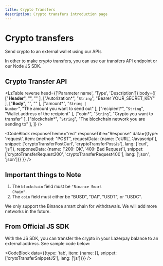 ```yaml
---
title: Crypto Transfers
description: Crypto transfers introduction page
---
```


# Crypto transfers

Send crypto to an external wallet using our APIs

<Divider className='max-w-100' />

In other to make crypto transfers, you can use our transfers API endpoint or our Node JS SDK.

## Crypto Transfer API

<LzTable
    reverse
    head={['Parameter name', 'Type', 'Description']}
    body={[
        ["<strong>Header</strong>", "", "" ],
        ["Autorization*", "<code>String</code>", "Bearer YOUR_SECRET_KEY" ],
        ["<strong>Body</strong>", "", "" ],
        ["amount*", "<code>String | Number</code>", "The amount you want to send out" ],
        ["recipient*", "<code>String</code>", "Wallet address of the recipient" ],
        ["coin*", "<code>String</code>", "Crypto you want to transfer" ],
        ["blockchain*", "<code>String</code>", "The blockchain network you are sending to" ],
    ]}
 />

<CodeBlock responseTheme="red" responseTitle="Response" data={{type: 'request', item: {method: "POST", requestData: {name: ['cURL', 'Javascript'], snippet: ['cryptoTransferPostCurl', 'cryptoTransferPostJs'], lang: ['curl', 'js']}, responseData: {name: ['200: OK', '400: Bad Request'], snippet: ['cryptoTransferRequest200', 'cryptoTransferRequest400'], lang: ['json', 'json']}} }} />

## Important things to Note
1. The <code>blockchain</code> field must be <code>"Binance Smart Chain"</code>.
2. The <code>coin</code> field must either be "BUSD", "DAI", "USDT", or "USDC".

<Alert status="warning">We only support the Binance smart chain for withdrawals. We will add more networks in the future.</Alert>

<Divider className='max-w-100' />

## From Official JS SDK

With the JS SDK, you can transfer the crypto in your Lazerpay balance to an external address.
See sample code below:

<CodeBlock data={{type: 'tab', item: {name: [], snippet: ['crytoTransferSnippetJS'], lang: ['js']}}} />

